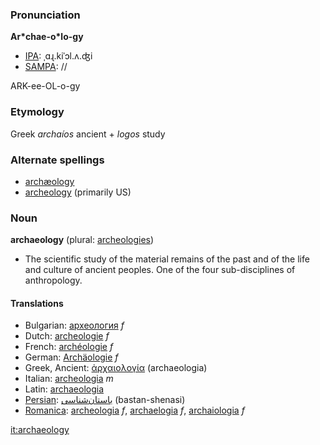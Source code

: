 ===Pronunciation===

'''Ar*chae-o*lo-gy'''
*[[IPA]]: ˌɑɻ.kiˈɔl.ʌ.ʤi
*[[SAMPA]]: //
ARK-ee-OL-o-gy

===Etymology===

Greek ''archa&iacute;os'' ancient + ''logos'' study

===Alternate spellings===
*[[archæology]]
*[[archeology]] (primarily US)

=== Noun ===
'''archaeology''' (plural: [[archeologies]])

*The scientific study of the material remains of the past and of the life and culture of ancient peoples.  One of the four sub-disciplines of anthropology.

====Translations====
*Bulgarian: [[археология]] ''f''
*Dutch: [[archeologie]] ''f''
*French: [[archéologie]] ''f''
*German: [[Archäologie]] ''f''
*Greek, Ancient: [[ἀρχαιολογία]] (archaeologia)
*Italian: [[archeologia]] ''m''
*Latin: [[archaeologia]]
*[[Persian]]: [[باستان‌شناسی]] (bastan-shenasi)
*[[Romanica]]: [[archeologia]] ''f'', [[archaelogia]] ''f'', [[archaiologia]] ''f''

[[it:archaeology]]